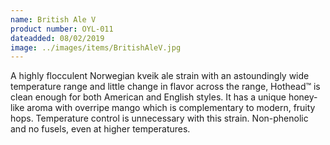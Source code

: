 ```yaml
---
name: British Ale V
product number: OYL-011
dateadded: 08/02/2019
image: ../images/items/BritishAleV.jpg
---
```


A highly flocculent Norwegian kveik ale strain with an astoundingly wide temperature range and little change in flavor across the range, Hothead™ is clean enough for both American and English styles. It has a unique honey-like aroma with overripe mango which is complementary to modern, fruity hops. Temperature control is unnecessary with this strain. Non-phenolic and no fusels, even at higher temperatures.
